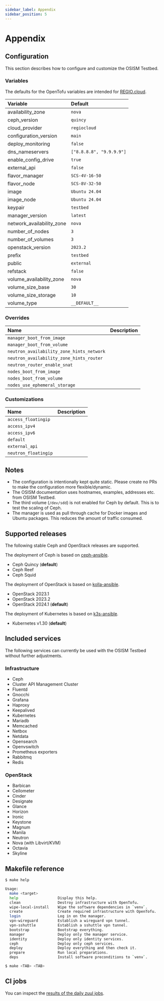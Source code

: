 ```yaml
---
sidebar_label: Appendix
sidebar_position: 5
---
```


# Appendix

## Configuration

This section describes how to configure and customize the OSISM Testbed.

### Variables

The defaults for the OpenTofu variables are intended for [REGIO.cloud](https://regio.digital).

| Variable                  | Default                  |
|:--------------------------|:-------------------------|
| availability_zone         | `nova`                   |
| ceph_version              | `quincy`                 |
| cloud_provider            | `regiocloud`             |
| configuration_version     | `main`                   |
| deploy_monitoring         | `false`                  |
| dns_nameservers           | `["8.8.8.8", "9.9.9.9"]` |
| enable_config_drive       | `true`                   |
| external_api              | `false`                  |
| flavor_manager            | `SCS-4V-16-50`           |
| flavor_node               | `SCS-8V-32-50`           |
| image                     | `Ubuntu 24.04`           |
| image_node                | `Ubuntu 24.04`           |
| keypair                   | `testbed`                |
| manager_version           | `latest`                 |
| network_availability_zone | `nova`                   |
| number_of_nodes           | `3`                      |
| number_of_volumes         | `3`                      |
| openstack_version         | `2023.2`                 |
| prefix                    | `testbed`                |
| public                    | `external`               |
| refstack                  | `false`                  |
| volume_availability_zone  | `nova`                   |
| volume_size_base          | `30`                     |
| volume_size_storage       | `10`                     |
| volume_type               | `__DEFAULT__`            |

### Overrides

| Name                                      | Description |
|:------------------------------------------|:------------|
| `manager_boot_from_image`                 |             |
| `manager_boot_from_volume`                |             |
| `neutron_availability_zone_hints_network` |             |
| `neutron_availability_zone_hints_router`  |             |
| `neutron_router_enable_snat`              |             |
| `nodes_boot_from_image`                   |             |
| `nodes_boot_from_volume`                  |             |
| `nodes_use_ephemeral_storage`             |             |

### Customizations

| Name                 | Description |
|:---------------------|:------------|
| `access_floatingip`  |             |
| `access_ipv4`        |             |
| `access_ipv6`        |             |
| `default`            |             |
| `external_api`       |             |
| `neutron_floatingip` |             |


## Notes

* The configuration is intentionally kept quite static. Please create no PRs to make the configuration more flexible/dynamic.
* The OSISM documentation uses hostnames, examples, addresses etc. from OSISM Testbed.
* The third volume (`/dev/sdd`) is not enabled for Ceph by default. This is to test the scaling of Ceph.
* The manager is used as pull through cache for Docker images and Ubuntu packages. This reduces the amount of traffic consumed.

## Supported releases

The following stable Ceph and OpenStack releases are supported.

The deployment of Ceph is based on [ceph-ansible](https://docs.ceph.com/ceph-ansible/).

* Ceph Quincy (**default**)
* Ceph Reef
* Ceph Squid

The deployment of OpenStack is based on [kolla-ansible](https://docs.openstack.org/kolla-ansible/latest/).

* OpenStack 2023.1
* OpenStack 2023.2
* OpenStack 2024.1 (**default**)

The deployment of Kubernetes is based on [k3s-ansible](https://github.com/techno-tim/k3s-ansible).

* Kubernetes v1.30 (**default**)

## Included services

The following services can currently be used with the OSISM Testbed without further adjustments.

### Infrastructure

* Ceph
* Cluster API Management Cluster
* Fluentd
* Gnocchi
* Grafana
* Haproxy
* Keepalived
* Kubernetes
* Mariadb
* Memcached
* Netbox
* Netdata
* Opensearch
* Openvswitch
* Prometheus exporters
* Rabbitmq
* Redis

### OpenStack

* Barbican
* Ceilometer
* Cinder
* Designate
* Glance
* Horizon
* Ironic
* Keystone
* Magnum
* Manila
* Neutron
* Nova (with Libvirt/KVM)
* Octavia
* Skyline

## Makefile reference

```bash
$ make help

Usage:
  make <target>
  help                  Display this help.
  clean                 Destroy infrastructure with OpenTofu.
  wipe-local-install    Wipe the software dependencies in `venv`.
  create                Create required infrastructure with OpenTofu.
  login                 Log in on the manager.
  vpn-wireguard         Establish a wireguard vpn tunnel.
  vpn-sshuttle          Establish a sshuttle vpn tunnel.
  bootstrap             Bootstrap everything.
  manager               Deploy only the manager service.
  identity              Deploy only identity services.
  ceph                  Deploy only ceph services.
  deploy                Deploy everything and then check it.
  prepare               Run local preparations.
  deps                  Install software preconditions to `venv`.

$ make <TAB> <TAB>
```

## CI jobs

You can inspect the [results of the daily zuul jobs](https://zuul.services.osism.tech/t/osism/builds?project=osism%2Ftestbed&skip=0).
